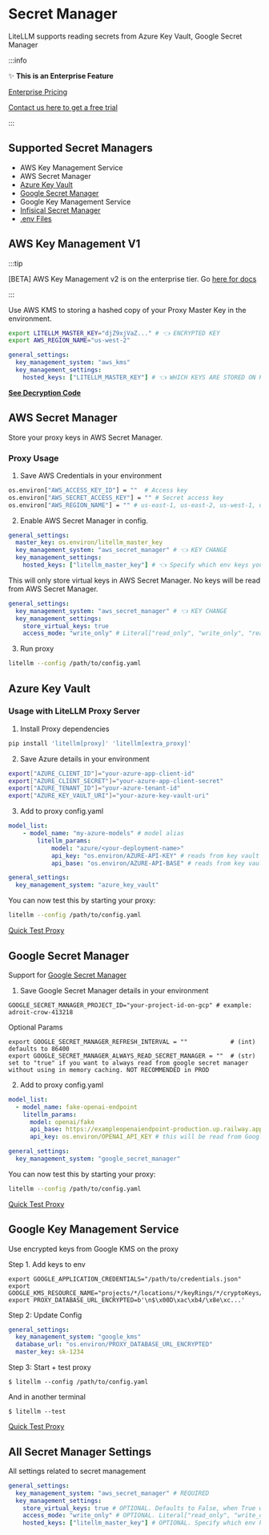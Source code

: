 


# Secret Manager
LiteLLM supports reading secrets from Azure Key Vault, Google Secret Manager

:::info

✨ **This is an Enterprise Feature**

[Enterprise Pricing](https://www.litellm.ai/#pricing)

[Contact us here to get a free trial](https://calendly.com/d/4mp-gd3-k5k/litellm-1-1-onboarding-chat)

:::

## Supported Secret Managers

- AWS Key Management Service
- AWS Secret Manager
- [Azure Key Vault](#azure-key-vault)
- [Google Secret Manager](#google-secret-manager)
- Google Key Management Service
- [Infisical Secret Manager](#infisical-secret-manager)
- [.env Files](#env-files)

## AWS Key Management V1

:::tip

[BETA] AWS Key Management v2 is on the enterprise tier. Go [here for docs](./proxy/enterprise.md#beta-aws-key-manager---key-decryption)

:::

Use AWS KMS to storing a hashed copy of your Proxy Master Key in the environment. 

```bash
export LITELLM_MASTER_KEY="djZ9xjVaZ..." # 👈 ENCRYPTED KEY
export AWS_REGION_NAME="us-west-2"
```

```yaml
general_settings:
  key_management_system: "aws_kms"
  key_management_settings:
    hosted_keys: ["LITELLM_MASTER_KEY"] # 👈 WHICH KEYS ARE STORED ON KMS
```

[**See Decryption Code**](https://github.com/BerriAI/litellm/blob/a2da2a8f168d45648b61279d4795d647d94f90c9/litellm/utils.py#L10182)

## AWS Secret Manager

Store your proxy keys in AWS Secret Manager.

### Proxy Usage

1. Save AWS Credentials in your environment
```bash
os.environ["AWS_ACCESS_KEY_ID"] = ""  # Access key
os.environ["AWS_SECRET_ACCESS_KEY"] = "" # Secret access key
os.environ["AWS_REGION_NAME"] = "" # us-east-1, us-east-2, us-west-1, us-west-2
```

2. Enable AWS Secret Manager in config. 

<Tabs>
<TabItem value="read_only" label="Read Keys from AWS Secret Manager">

```yaml
general_settings:
  master_key: os.environ/litellm_master_key 
  key_management_system: "aws_secret_manager" # 👈 KEY CHANGE
  key_management_settings: 
    hosted_keys: ["litellm_master_key"] # 👈 Specify which env keys you stored on AWS 

```

</TabItem>

<TabItem value="write_only" label="Write Virtual Keys to AWS Secret Manager">

This will only store virtual keys in AWS Secret Manager. No keys will be read from AWS Secret Manager.

```yaml
general_settings:
  key_management_system: "aws_secret_manager" # 👈 KEY CHANGE
  key_management_settings: 
    store_virtual_keys: true
    access_mode: "write_only" # Literal["read_only", "write_only", "read_and_write"]
```
</TabItem>
</Tabs>

3. Run proxy

```bash
litellm --config /path/to/config.yaml
```

## Azure Key Vault
<!-- 
### Quick Start

```python 
### Instantiate Azure Key Vault Client ###
from azure.keyvault.secrets import SecretClient
from azure.identity import ClientSecretCredential

# Set your Azure Key Vault URI
KVUri = os.getenv("AZURE_KEY_VAULT_URI")

# Set your Azure AD application/client ID, client secret, and tenant ID - create an application with permission to call your key vault
client_id = os.getenv("AZURE_CLIENT_ID") 
client_secret = os.getenv("AZURE_CLIENT_SECRET")
tenant_id = os.getenv("AZURE_TENANT_ID") 

# Initialize the ClientSecretCredential
credential = ClientSecretCredential(client_id=client_id, client_secret=client_secret, tenant_id=tenant_id)

# Create the SecretClient using the credential
client = SecretClient(vault_url=KVUri, credential=credential)

### Connect to LiteLLM ###
import litellm
litellm.secret_manager = client

litellm.get_secret("your-test-key")
``` -->

### Usage with LiteLLM Proxy Server

1. Install Proxy dependencies 
```bash
pip install 'litellm[proxy]' 'litellm[extra_proxy]'
```

2. Save Azure details in your environment
```bash 
export["AZURE_CLIENT_ID"]="your-azure-app-client-id"
export["AZURE_CLIENT_SECRET"]="your-azure-app-client-secret"
export["AZURE_TENANT_ID"]="your-azure-tenant-id"
export["AZURE_KEY_VAULT_URI"]="your-azure-key-vault-uri"
```

3. Add to proxy config.yaml 
```yaml
model_list: 
    - model_name: "my-azure-models" # model alias 
        litellm_params:
            model: "azure/<your-deployment-name>"
            api_key: "os.environ/AZURE-API-KEY" # reads from key vault - get_secret("AZURE_API_KEY")
            api_base: "os.environ/AZURE-API-BASE" # reads from key vault - get_secret("AZURE_API_BASE")

general_settings:
  key_management_system: "azure_key_vault"
```

You can now test this by starting your proxy: 
```bash
litellm --config /path/to/config.yaml
```

[Quick Test Proxy](./proxy/quick_start#using-litellm-proxy---curl-request-openai-package-langchain-langchain-js)

## Google Secret Manager

Support for [Google Secret Manager](https://cloud.google.com/security/products/secret-manager)


1. Save Google Secret Manager details in your environment

```shell 
GOOGLE_SECRET_MANAGER_PROJECT_ID="your-project-id-on-gcp" # example: adroit-crow-413218
```

Optional Params

```shell
export GOOGLE_SECRET_MANAGER_REFRESH_INTERVAL = ""            # (int) defaults to 86400
export GOOGLE_SECRET_MANAGER_ALWAYS_READ_SECRET_MANAGER = ""  # (str) set to "true" if you want to always read from google secret manager without using in memory caching. NOT RECOMMENDED in PROD
```

2. Add to proxy config.yaml 
```yaml
model_list:
  - model_name: fake-openai-endpoint
    litellm_params:
      model: openai/fake
      api_base: https://exampleopenaiendpoint-production.up.railway.app/
      api_key: os.environ/OPENAI_API_KEY # this will be read from Google Secret Manager

general_settings:
  key_management_system: "google_secret_manager"
```

You can now test this by starting your proxy: 
```bash
litellm --config /path/to/config.yaml
```

[Quick Test Proxy](./proxy/quick_start#using-litellm-proxy---curl-request-openai-package-langchain-langchain-js)


## Google Key Management Service 

Use encrypted keys from Google KMS on the proxy

Step 1. Add keys to env 
```
export GOOGLE_APPLICATION_CREDENTIALS="/path/to/credentials.json"
export GOOGLE_KMS_RESOURCE_NAME="projects/*/locations/*/keyRings/*/cryptoKeys/*"
export PROXY_DATABASE_URL_ENCRYPTED=b'\n$\x00D\xac\xb4/\x8e\xc...'
```

Step 2: Update Config

```yaml
general_settings:
  key_management_system: "google_kms"
  database_url: "os.environ/PROXY_DATABASE_URL_ENCRYPTED"
  master_key: sk-1234
```

Step 3: Start + test proxy

```
$ litellm --config /path/to/config.yaml
```

And in another terminal
```
$ litellm --test 
```

[Quick Test Proxy](./proxy/quick_start#using-litellm-proxy---curl-request-openai-package-langchain-langchain-js)

<!-- 
## .env Files
If no secret manager client is specified, Litellm automatically uses the `.env` file to manage sensitive data. -->


## All Secret Manager Settings

All settings related to secret management

```yaml
general_settings:
  key_management_system: "aws_secret_manager" # REQUIRED
  key_management_settings:  
    store_virtual_keys: true # OPTIONAL. Defaults to False, when True will store virtual keys in secret manager
    access_mode: "write_only" # OPTIONAL. Literal["read_only", "write_only", "read_and_write"]. Defaults to "read_only"
    hosted_keys: ["litellm_master_key"] # OPTIONAL. Specify which env keys you stored on AWS
```